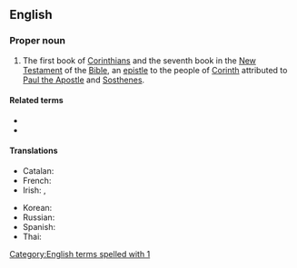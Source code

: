 {{book of the Bible|First Epistle to the Corinthians}}
==English==

===Proper noun===
{{en-proper noun}}

# {{lb|en|biblical}} The first book of [[Corinthians]] and the seventh book in the [[New Testament]] of the [[Bible]], an [[epistle]] to the people of [[w:Corinth|Corinth]] attributed to [[w:Paul the Apostle|Paul the Apostle]] and [[w:Sosthenes|Sosthenes]].
#: {{syn|en|1 Cor.|q1=abbreviation}}

====Related terms====
* {{l|en|Corinthians}}
* {{l|en|2 Corinthians}}

====Translations====
{{trans-top|book of the New Testament}}
* Catalan: {{t|ca|1 Corintis}}
* French: {{t|fr|1 Corinthiens}}
* Irish: {{t|ga|Céad Litir Naomh Pól chuig na Corantaigh|f}}, {{t|ga|1 Corantaigh|m-p}}
{{trans-mid}}
* Korean: {{t|ko|고린도전서|tr=Gorindo jeonseo}} {{qualifier|Protestant}}
* Russian: {{t|ru|Пе́рвое посла́ние к Кори́нфянам|n}}
* Spanish: {{t|es|1 Corintios|m-p}}
* Thai: {{t|th|๑ โครินธ์}}
{{trans-bottom}}

[[Category:English terms spelled with 1]]